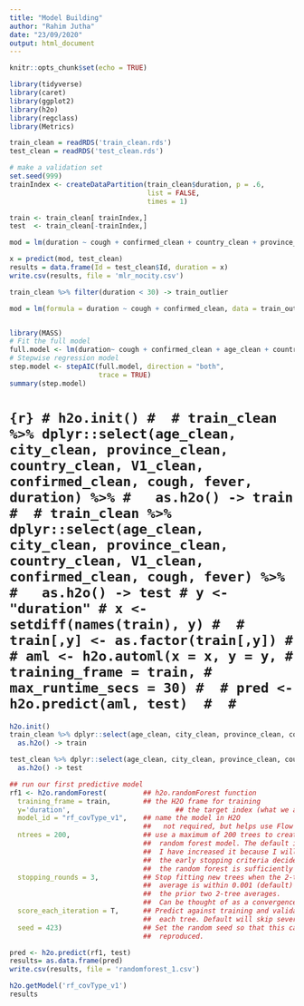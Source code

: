 ---
title: "Model Building"
author: "Rahim Jutha"
date: "23/09/2020"
output: html_document
---

```{r setup, include=FALSE}
knitr::opts_chunk$set(echo = TRUE)
```

```{r}
library(tidyverse)
library(caret)
library(ggplot2)
library(h2o)
library(regclass)
library(Metrics)
```

```{r}
train_clean = readRDS('train_clean.rds')
test_clean = readRDS('test_clean.rds')
```

```{r}
# make a validation set
set.seed(999)
trainIndex <- createDataPartition(train_clean$duration, p = .6, 
                                  list = FALSE, 
                                  times = 1)

train <- train_clean[ trainIndex,]
test  <- train_clean[-trainIndex,]


```

```{r}
mod = lm(duration ~ cough + confirmed_clean + country_clean + province_clean, data = train_clean)

x = predict(mod, test_clean)
results = data.frame(Id = test_clean$Id, duration = x)
write.csv(results, file = 'mlr_nocity.csv')
```

```{r}
train_clean %>% filter(duration < 30) -> train_outlier

mod = lm(formula = duration ~ cough + confirmed_clean, data = train_outlier)


library(MASS)
# Fit the full model 
full.model <- lm(duration~ cough + confirmed_clean + age_clean + country_clean + province_clean + V1_clean + city_clean  + fever + sex_clean, data = train_outlier)
# Stepwise regression model
step.model <- stepAIC(full.model, direction = "both", 
                      trace = TRUE)
summary(step.model)
```

# ```{r}
# h2o.init()
# 
# train_clean %>% dplyr::select(age_clean, city_clean, province_clean, country_clean, V1_clean, confirmed_clean, cough, fever, duration) %>%
#   as.h2o() -> train
# 
# train_clean %>% dplyr::select(age_clean, city_clean, province_clean, country_clean, V1_clean, confirmed_clean, cough, fever) %>%
#   as.h2o() -> test
# y <- "duration"
# x <- setdiff(names(train), y)
# 
# train[,y] <- as.factor(train[,y])
# 
# aml <- h2o.automl(x = x, y = y,
#                   training_frame = train,
#                   max_runtime_secs = 30)
# 
# pred <- h2o.predict(aml, test) 
# 
# ```

```{r}
h2o.init()
train_clean %>% dplyr::select(age_clean, city_clean, province_clean, country_clean, V1_clean, confirmed_clean, cough, fever, duration) %>%
  as.h2o() -> train

test_clean %>% dplyr::select(age_clean, city_clean, province_clean, country_clean, V1_clean, confirmed_clean, cough, fever) %>%
  as.h2o() -> test

## run our first predictive model
rf1 <- h2o.randomForest(         ## h2o.randomForest function
  training_frame = train,        ## the H2O frame for training
  y='duration',                          ## the target index (what we are predicting)
  model_id = "rf_covType_v1",    ## name the model in H2O
                                 ##   not required, but helps use Flow
  ntrees = 200,                  ## use a maximum of 200 trees to create the
                                 ##  random forest model. The default is 50.
                                 ##  I have increased it because I will let 
                                 ##  the early stopping criteria decide when
                                 ##  the random forest is sufficiently accurate
  stopping_rounds = 3,           ## Stop fitting new trees when the 2-tree
                                 ##  average is within 0.001 (default) of 
                                 ##  the prior two 2-tree averages.
                                 ##  Can be thought of as a convergence setting
  score_each_iteration = T,      ## Predict against training and validation for
                                 ##  each tree. Default will skip several.
  seed = 423)                    ## Set the random seed so that this can be
                                 ##  reproduced.

pred <- h2o.predict(rf1, test) 
results= as.data.frame(pred)
write.csv(results, file = 'randomforest_1.csv')

h2o.getModel('rf_covType_v1')
results
```

















